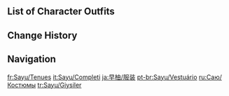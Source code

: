 {{CharacterTabs}}

==List of Character Outfits==
{{Outfits by Category Table|Sayu Outfits|nocharacter=1}}

==Change History==
{{Change History|2.0}}

==Navigation==
{{Character Navbox|link type=outfits}}

[[fr:Sayu/Tenues]]
[[it:Sayu/Completi]]
[[ja:早柚/服装]]
[[pt-br:Sayu/Vestuário]]
[[ru:Саю/Костюмы]]
[[tr:Sayu/Giysiler]]
